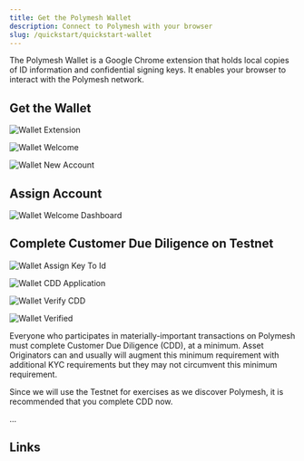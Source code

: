 ```yaml
---
title: Get the Polymesh Wallet
description: Connect to Polymesh with your browser
slug: /quickstart/quickstart-wallet
---
```


The Polymesh Wallet is a Google Chrome extension that holds local copies of ID information and confidential signing keys. It enables your browser to interact with the Polymesh network.

## Get the Wallet

![Wallet Extension](images/wallet_extension.png)

![Wallet Welcome](images/welcome.png)

![Wallet New Account](images/new_account.png)

## Assign Account

![Wallet Welcome Dashboard](images/welcome_to_dashboard.png)

## Complete Customer Due Diligence on Testnet

![Wallet Assign Key To Id](images/assign_key_to_id.png)

![Wallet CDD Application](images/cdd_application.png)

![Wallet Verify CDD](images/verify_cdd.png)

![Wallet Verified](images/verified.png)

Everyone who participates in materially-important transactions on Polymesh must complete Customer Due Diligence (CDD), at a minimum. Asset Originators can and usually will augment this minimum requirement with additional KYC requirements but they may not circumvent this minimum requirement.

Since we will use the Testnet for exercises as we discover Polymesh, it is recommended that you complete CDD now.

...

## Links
